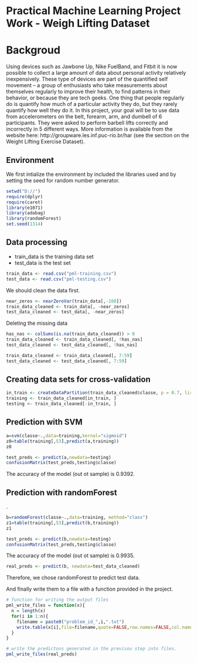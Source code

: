 Practical Machine Learning Project Work - Weigh Lifting Dataset
========================================================

# Backgroud

Using devices such as Jawbone Up, Nike FuelBand, and Fitbit it is now possible to collect a large amount of data about personal activity relatively inexpensively. These type of devices are part of the quantified self movement – a group of enthusiasts who take measurements about themselves regularly to improve their health, to find patterns in their behavior, or because they are tech geeks. One thing that people regularly do is quantify how much of a particular activity they do, but they rarely quantify how well they do it. In this project, your goal will be to use data from accelerometers on the belt, forearm, arm, and dumbell of 6 participants. They were asked to perform barbell lifts correctly and incorrectly in 5 different ways. More information is available from the website here: http://groupware.les.inf.puc-rio.br/har (see the section on the Weight Lifting Exercise Dataset). 

## Environment

We first intialize the environment by included the libraries used and by setting the seed for random number generator.

```r
setwd("D://")
require(dplyr)
require(caret)
library(e1071)
library(adabag)
library(randomForest)
set.seed(1314)
```

## Data processing


- train_data is the training data set
- test_data is the test set

```r
train_data <- read.csv("pml-training.csv")
test_data <- read.csv("pml-testing.csv")
```

We should clean the data first.

```r
near_zeros <- nearZeroVar(train_data[,-160])
train_data_cleaned <- train_data[, -near_zeros]
test_data_cleaned <- test_data[, -near_zeros]
```

Deleting the missing data

```r
has_nas <- colSums(is.na(train_data_cleaned)) > 0
train_data_cleaned <- train_data_cleaned[, !has_nas]
test_data_cleaned <- test_data_cleaned[, !has_nas]
```

```r
train_data_cleaned <- train_data_cleaned[, 7:59]
test_data_cleaned <- test_data_cleaned[, 7:59]
```


## Creating data sets for cross-validation



```r

in_train <- createDataPartition(train_data_cleaned$classe, p = 0.7, list=FALSE)
training <- train_data_cleaned[in_train, ]
testing <- train_data_cleaned[-in_train, ]

```

## Prediction with SVM


```r
a=svm(classe~.,data=training,kernal="sigmoid")
z0=table(training[,53],predict(a,training))
z0
```
```r

test_preds <- predict(a,newdata=testing)
confusionMatrix(test_preds,testing$classe)
```

The accuracy of the model (out ot sample) is  0.9392.  

## Prediction with randomForest
.

```r
b=randomForest(classe~.,data=training, method="class")
z1=table(training[,53],predict(b,training))
z1
```

 
```r

test_preds <- predict(b,newdata=testing)
confusionMatrix(test_preds,testing$classe)
```
 The accuracy of the model (out ot sample) is 0.9935.  
```r
real_preds <- predict(b, newdata=test_data_cleaned)

```
Therefore, we chose randomForest to predict test data.

And finally write them to a file with a function provided in the project.

```r

# function for writing the output files
pml_write_files = function(x){
  n = length(x)
  for(i in 1:n){
    filename = paste0("problem_id_",i,".txt")
    write.table(x[i],file=filename,quote=FALSE,row.names=FALSE,col.names=FALSE)
  }
}

# write the predictons generated in the previsou step into files.
pml_write_files(real_preds)
```




